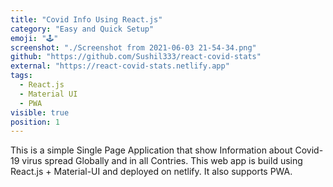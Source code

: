 ```yaml
---
title: "Covid Info Using React.js"
category: "Easy and Quick Setup"
emoji: "🕹️"
screenshot: "./Screenshot from 2021-06-03 21-54-34.png"
github: "https://github.com/Sushil333/react-covid-stats"
external: "https://react-covid-stats.netlify.app"
tags:
  - React.js
  - Material UI
  - PWA
visible: true
position: 1
---
```


This is a simple Single Page Application that show Information about Covid-19 virus spread Globally and in all Contries. This web app is build using React.js + Material-UI and deployed on netlify. It also supports PWA.